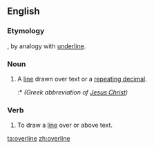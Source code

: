 ==English==

===Etymology===
{{prefix|over|line}}, by analogy with [[underline]].

===Noun===
{{en-noun}}

#A [[line]] drawn over text or a [[repeating decimal]].
#:*{{overline|ΙΣ}} {{overline|ΧΣ}} ''(Greek abbreviation of [[Jesus Christ]])''

===Verb===
{{en-verb|overlin|es}}

#To draw a [[line]] over or above text.

[[ta:overline]]
[[zh:overline]]